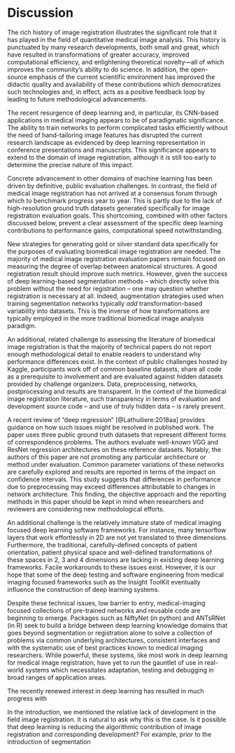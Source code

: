 

# Discussion

The rich history of image registration illustrates the significant role that it has
played in the field of quantitative medical image analysis.  This history is punctuated
by many research developments, both small and great, which have resulted in transformations
of greater accuracy, improved computational efficiency, and
enlightening theoretical novelty---all of which improves the community's ability to do science.  In
addition, the open-source emphasis of the current scientific environment has improved
the didactic quality and availability of these contributions which democratizes
such technologies and, in effect, acts as a positive feedback loop by leading to future
methodological advancements.

The recent resurgence of deep learning and, in particular, its CNN-based applications in medical
imaging appears to be of paradigmatic significance.  The ability to train networks to perform
complicated tasks efficiently without the need of hand-tailoring image features has disrupted
the current research landscape as evidenced by deep learning representation in conference
presentations and manuscripts.  This significance appears to extend to the
domain of image registration, although it is still too early to determine the precise nature of this impact.

Concrete advancement in other domains of machine learning has been driven by definitive, public evaluation challenges.  In contrast, the field of medical image registration has not arrived at a consensus forum through which to benchmark progress year to year.  This is partly due to the lack of high-resolution ground truth datasets generated specifically for image registration evaluation goals.  This shortcoming, combined with other factors discussed below, prevent a clear assessment of the specific deep learning contributions to performance gains, computational speed notwithstanding.

New strategies for generating gold or silver standard data specifically for the purposes of evaluating biomedical image registration are needed. The majority of medical image registration evaluation papers remain focused on measuring the degree of overlap between anatomical structures.  A good registration result should improve such metrics.  However, given the success of deep learning-based segmentation methods -- which directly solve this problem without the need for registration -- one may question whether registration is necessary at all.  Indeed, augmentation strategies used when training segmentation networks typically *add* transformation-based variability into datasets.  This is the inverse of how transformations are typically employed in the more traditional biomedical image analysis paradigm.

An additional, related challenge to assessing the literature of biomedical image registration is that the majority of technical papers do not report enough methodological detail to enable readers to understand why performance differences exist.  In the context of public challenges hosted by Kaggle, participants work off of common baseline datasets, share all code as a prerequisite to involvement and are evaluated against hidden datasets provided by challenge organizers.  Data, preprocessing, networks, postprocessing and results are transparent.  In the context of the biomedical image registration literature, such transparency in terms of evaluation and development source code -- and use of truly hidden data -- is rarely present.

A recent review of "deep regression" [@Lathuiliere:2018aa] provides guidance on how such issues might be resolved in published work.  The paper uses three public ground truth datasets that represent different forms of correspondence problems.  The authors evaluate well-known VGG and ResNet regression architectures on these reference datasets.  Notably, the authors of this paper are not promoting any particular architecture or method under evaluation.  Common parameter variations of these networks are carefully explored and results are reported in terms of the impact on confidence intervals.  This study suggests that differences in performance due to preprocessing may exceed differences attributable to changes in network architecture.  This finding, the objective approach and the reporting methods in this paper should be kept in mind when researchers and reviewers are considering new methodological efforts.


An additional challenge is the relatively immature state of medical imaging focused deep learning software frameworks.  For instance, many tensorflow layers that work effortlessly in 2D are not yet translated to three dimensions.  Furthermore, the traditional, carefully-defined concepts of patient orientation, patient physical space and well-defined transformations of these spaces in 2, 3 and 4 dimensions are lacking in existing deep learning frameworks.  Facile workarounds to these issues exist.  However, it is our hope that some of the deep testing and software engineering from medical imaging focused frameworks such as the Insight ToolKit eventually influence the construction of deep learning systems.

Despite these technical issues, low barrier to entry, medical-imaging focused collections of pre-trained networks and reusable code are beginning to emerge. Packages such as NiftyNet (in python) and ANTsRNet (in R) seek to build a bridge between deep learning knowledge domains that goes beyond segmentation or registration alone to solve a collection of problems via common underlying architectures, consistent interfaces and with the systematic use of best practices known to medical imaging researchers.  While powerful, these systems, like most work in deep learning for medical image registration, have yet to run the gauntlet of use in real-world systems which necessitates adaptation, testing and debugging in broad ranges of application areas.

The recently renewed interest in deep learning has resulted in much progress
with


In the introduction, we mentioned the relative lack of development in the
field image registration.  It is natural to ask why this is the case.
Is it possible that deep learning is reducing the algorithmic contribution
of image registration and corresponding development?  For example, prior
to the introduction of segmentation
